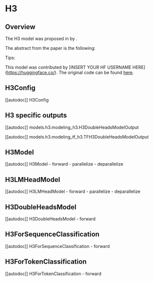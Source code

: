 <!--Copyright 2023 The HuggingFace Team. All rights reserved.

Licensed under the Apache License, Version 2.0 (the "License"); you may not use this file except in compliance with
the License. You may obtain a copy of the License at

http://www.apache.org/licenses/LICENSE-2.0

Unless required by applicable law or agreed to in writing, software distributed under the License is distributed on
an "AS IS" BASIS, WITHOUT WARRANTIES OR CONDITIONS OF ANY KIND, either express or implied. See the License for the
specific language governing permissions and limitations under the License.
-->

# H3

## Overview

The H3 model was proposed in [<INSERT PAPER NAME HERE>](<INSERT PAPER LINK HERE>) by <INSERT AUTHORS HERE>.
<INSERT SHORT SUMMARY HERE>

The abstract from the paper is the following:

*<INSERT PAPER ABSTRACT HERE>*

Tips:

<INSERT TIPS ABOUT MODEL HERE>

This model was contributed by [INSERT YOUR HF USERNAME HERE](https://huggingface.co/<INSERT YOUR HF USERNAME HERE>).
The original code can be found [here](<INSERT LINK TO GITHUB REPO HERE>).


## H3Config

[[autodoc]] H3Config

## H3 specific outputs

[[autodoc]] models.h3.modeling_h3.H3DoubleHeadsModelOutput

[[autodoc]] models.h3.modeling_tf_h3.TFH3DoubleHeadsModelOutput

## H3Model

[[autodoc]] H3Model
    - forward
    - parallelize
    - deparallelize

## H3LMHeadModel

[[autodoc]] H3LMHeadModel
    - forward
    - parallelize
    - deparallelize

## H3DoubleHeadsModel

[[autodoc]] H3DoubleHeadsModel
    - forward

## H3ForSequenceClassification

[[autodoc]] H3ForSequenceClassification
    - forward

## H3ForTokenClassification

[[autodoc]] H3ForTokenClassification
    - forward
